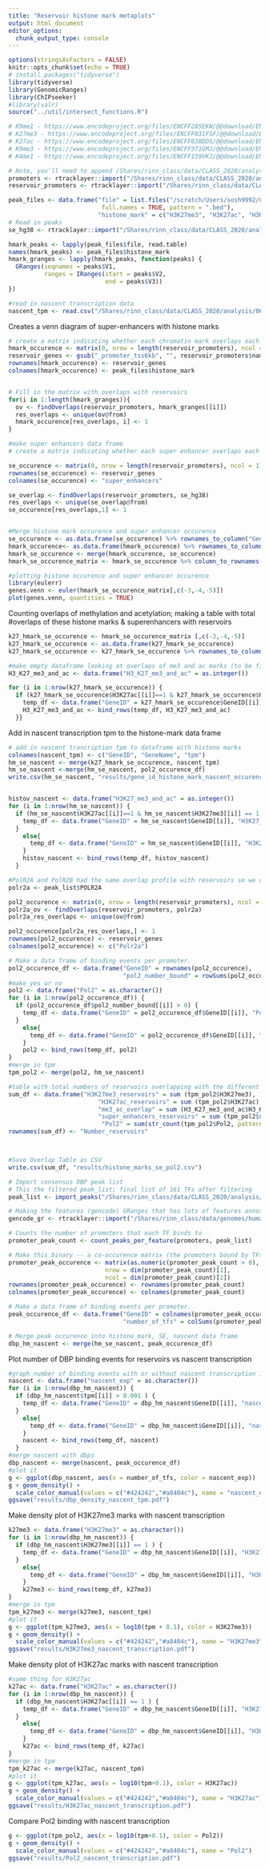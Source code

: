 ```yaml
---
title: "Reservoir histone mark metaplots"
output: html_document
editor_options:
  chunk_output_type: console
---
```

```r
options(stringsAsFactors = FALSE)
knitr::opts_chunk$set(echo = TRUE)
# install.packages("tidyverse")
library(tidyverse)
library(GenomicRanges)
library(ChIPseeker)
#library(valr)
source("../util/intersect_functions.R")

```
```r
# K9me1 - https://www.encodeproject.org/files/ENCFF285EKW/@@download/ENCFF285EKW.bed.gz
# K27me3 - https://www.encodeproject.org/files/ENCFF031FSF/@@download/ENCFF031FSF.bed.gz
# K27ac - https://www.encodeproject.org/files/ENCFF038DDS/@@download/ENCFF038DDS.bed.gz
# K9me3 - https://www.encodeproject.org/files/ENCFF371GMJ/@@download/ENCFF371GMJ.bed.gz
# K4me1 - https://www.encodeproject.org/files/ENCFF159VKJ/@@download/ENCFF159VKJ.bed.gz
```


```r
# Note, you'll need to append /Shares/rinn_class/data/CLASS_2020/analysis" to the files paths to get the files.
promoters <- rtracklayer::import("/Shares/rinn_class/data/CLASS_2020/analysis/01_consensus_peaks/results/lncrna_mrna_promoters.gtf")
reservoir_promoters <- rtracklayer::import("/Shares/rinn_class/data/CLASS_2020/analysis/05_rnaseq_expression/results/k562_ghost_promoters.bed")

peak_files <- data.frame("file" = list.files("/scratch/Users/sosh9992/CLASS_2020/analysis/07_reservoirs/", 
                          full.names = TRUE, pattern = ".bed"),
                         "histone_mark" = c("H3K27me3", "H3K27ac", "H3K4me1", "H3K9me1", "H3K9me3"))
# Read in peaks
se_hg38 <- rtracklayer::import("/Shares/rinn_class/data/CLASS_2020/analysis/07_reservoir_properties/results/k562_superenhancers_hg38.bed")

hmark_peaks <- lapply(peak_files$file, read.table)
names(hmark_peaks) <- peak_files$histone_mark
hmark_granges <- lapply(hmark_peaks, function(peaks) {
  GRanges(seqnames = peaks$V1,
          ranges = IRanges(start = peaks$V2,
                           end = peaks$V3))
})

#read in nascent transcription data
nascent_tpm <- read.csv("/Shares/rinn_class/data/CLASS_2020/analysis/06_nascent_expression/results/k562_nascent_tpm.csv")

```

Creates a venn diagram of super-enhancers with histone marks
```r
# create a matrix indicating whether each chromatin mark overlaps each promoter
hmark_occurence <- matrix(0, nrow = length(reservoir_promoters), ncol = nrow(peak_files))
reservoir_genes <- gsub("_promoter_tss6kb", "", reservoir_promoters$name)
rownames(hmark_occurence) <- reservoir_genes
colnames(hmark_occurence) <- peak_files$histone_mark


# Fill in the matrix with overlaps with reservoirs
for(i in 1:length(hmark_granges)){
  ov <- findOverlaps(reservoir_promoters, hmark_granges[[i]])
  res_overlaps <- unique(ov@from)
  hmark_occurence[res_overlaps, i] <- 1
}

#make super enhancers data frame
# create a matrix indicating whether each super enhancer overlaps each promoter

se_occurence <- matrix(0, nrow = length(reservoir_promoters), ncol = 1)
rownames(se_occurence) <- reservoir_genes
colnames(se_occurence) <- "super_enhancers"

se_overlap <- findOverlaps(reservoir_promoters, se_hg38)
res_overlaps <- unique(se_overlap@from)
se_occurence[res_overlaps,1] <- 1


#Merge histone mark occurence and super enhancer occurence
se_occurence <- as.data.frame(se_occurence) %>% rownames_to_column("GeneID")
hmark_occurence<- as.data.frame(hmark_occurence) %>% rownames_to_column("GeneID")
hmark_se_occurence <- merge(hmark_occurence, se_occurence)
hmark_se_occurence_matrix <- hmark_se_occurence %>% column_to_rownames("GeneID") %>% as.matrix()

#plotting histone occurence and super enhancer occurence
library(eulerr)
genes.venn <- euler(hmark_se_occurence_matrix[,c(-3,-4,-5)])
plot(genes.venn, quantities = TRUE)
```

Counting overlaps of methylation and acetylation; making a table with total #overlaps of these histone marks & superenhancers with reservoirs
```r
k27_hmark_se_occurence <- hmark_se_occurence_matrix [,c(-3,-4,-5)]
k27_hmark_se_occurence <- as.data.frame(k27_hmark_se_occurence)
k27_hmark_se_occurence <- k27_hmark_se_occurence %>% rownames_to_column("GeneID")

#make empty dataframe looking at overlaps of me3 and ac marks (to be filled in by for loop)
H3_K27_me3_and_ac <- data.frame("H3_K27_me3_and_ac" = as.integer())

for (i in 1:nrow(k27_hmark_se_occurence)) {
  if (k27_hmark_se_occurence$H3K27ac[[i]]==1 & k27_hmark_se_occurence$H3K27me3[[i]] == 1 ) {
    temp_df <- data.frame("GeneID" = k27_hmark_se_occurence$GeneID[[i]], "H3_K27_me3_and_ac" = 1)
    H3_K27_me3_and_ac <- bind_rows(temp_df, H3_K27_me3_and_ac)
  }}
```


Add in nascent transcription tpm to the histone-mark data frame
```r
# add in nascent trancription tpm to dataframe with histone marks
colnames(nascent_tpm) <- c("GeneID", "GeneName", "tpm")
hm_se_nascent <- merge(k27_hmark_se_occurence, nascent_tpm)
hm_se_nascent <-merge(hm_se_nascent, pol2_occurence_df)
write.csv(hm_se_nascent, "results/gene_id_histone_mark_nascent_occurence.csv")


histov_nascent <- data.frame("H3K27_me3_and_ac" = as.integer())
for (i in 1:nrow(hm_se_nascent)) {
  if (hm_se_nascent$H3K27ac[[i]]==1 & hm_se_nascent$H3K27me3[[i]] == 1 ) {
    temp_df <- data.frame("GeneID" = hm_se_nascent$GeneID[[i]], "H3K27_me3_and_ac" = 1)
  }
    else{
      temp_df <- data.frame("GeneID" = hm_se_nascent$GeneID[[i]], "H3K27_me3_and_ac" = 0)
    }
    histov_nascent <- bind_rows(temp_df, histov_nascent)
  }

```

```r
#PolR2A and PolR2B had the same overlap profile with reservoirs so we only used PolR2A
polr2a <- peak_list$POLR2A

pol2_occurence <- matrix(0, nrow = length(reservoir_promoters), ncol = 1)
polr2a_ov <- findOverlaps(reservoir_promoters, polr2a)
polr2a_res_overlaps <- unique(ov@from)

pol2_occurence[polr2a_res_overlaps,] <- 1
rownames(pol2_occurence) <- reservoir_genes
colnames(pol2_occurence) <- c("Polr2a")

# Make a data frame of binding events per promoter.
pol2_occurence_df <- data.frame("GeneID" = rownames(pol2_occurence),
                                "pol2_number_bound" = rowSums(pol2_occurence))
#make yes or no
pol2 <- data.frame("Pol2" = as.character())
for (i in 1:nrow(pol2_occurence_df)) {
  if (pol2_occurence_df$pol2_number_bound[[i]] > 0) {
    temp_df <- data.frame("GeneID" = pol2_occurence_df$GeneID[[i]], "Pol2" = "yes")
  }
    else{
      temp_df <- data.frame("GeneID" = pol2_occurence_df$GeneID[[i]], "Pol2" = "no")
    }
    pol2 <- bind_rows(temp_df, pol2)
}
#merge in tpm
tpm_pol2 <- merge(pol2, hm_se_nascent)

#table with total numbers of reservoirs overlapping with the different histone marks/superenhancers
sum_df <- data.frame("H3K27me3_reservoirs" = sum (tpm_pol2$H3K27me3),
                         "H3K27ac_reservoirs" = sum (tpm_pol2$H3K27ac),
                         "me3_ac_overlap" = sum (H3_K27_me3_and_ac$H3_K27_me3_and_ac),
                         "super_enhancers_reservoirs" = sum (tpm_pol2$super_enhancers),
                          "Pol2" = sum(str_count(tpm_pol2$Pol2, pattern = "yes")))
rownames(sum_df) <- "Number_reservoirs"



#Save Overlap Table as CSV
write.csv(sum_df, "results/histone_marks_se_pol2.csv")
```


```r
# Import consensus DBP peak list
# This the filtered peak_list; final list of 161 TFs after filtering
peak_list <- import_peaks("/Shares/rinn_class/data/CLASS_2020/analysis/01_consensus_peaks/results/consensus_peaks")

# Making the features (gencode) GRanges that has lots of features annotated
gencode_gr <- rtracklayer::import("/Shares/rinn_class/data/genomes/human/gencode/v32/gencode.v32.annotation.gtf")

# Counts the number of promoters that each TF binds to
promoter_peak_count <- count_peaks_per_feature(promoters, peak_list)

# Make this binary -- a co-occurence matrix (the promoters bound by TFs).
promoter_peak_occurence <- matrix(as.numeric(promoter_peak_count > 0),
                           nrow = dim(promoter_peak_count)[1],
                           ncol = dim(promoter_peak_count)[2])
rownames(promoter_peak_occurence) <- rownames(promoter_peak_count)
colnames(promoter_peak_occurence) <- colnames(promoter_peak_count)

# Make a data frame of binding events per promoter.
peak_occurence_df <- data.frame("GeneID" = colnames(promoter_peak_occurence),
                                "number_of_tfs" = colSums(promoter_peak_occurence))

# Merge peak occurence into histone mark, SE, nascent data frame
dbp_hm_nascent <- merge(hm_se_nascent, peak_occurence_df)
```

Plot number of DBP binding events for reservoirs vs nascent transcription 
```r
#graph number of binding events with or without nascent transcription in density plot
nascent <- data.frame("nascent_exp" = as.character())
for (i in 1:nrow(dbp_hm_nascent)) {
  if (dbp_hm_nascent$tpm[[i]] > 0.001 ) {
    temp_df <- data.frame("GeneID" = dbp_hm_nascent$GeneID[[i]], "nascent_exp" = "yes")
  }
    else{
      temp_df <- data.frame("GeneID" = dbp_hm_nascent$GeneID[[i]], "nascent_exp" = "no")
    }
    nascent <- bind_rows(temp_df, nascent)
  }
#merge nascent with dbps
dbp_nascent <- merge(nascent, peak_occurence_df)
#plot it
g <- ggplot(dbp_nascent, aes(x = number_of_tfs, color = nascent_exp))
g + geom_density() +
  scale_color_manual(values = c("#424242","#a8404c"), name = "nascent_exp")
ggsave("results/dbp_density_nascent_tpm.pdf")
```


Make density plot of H3K27me3 marks with nascent transcription
```r
k27me3 <- data.frame("H3K27me3" = as.character())
for (i in 1:nrow(dbp_hm_nascent)) {
  if (dbp_hm_nascent$H3K27me3[[i]] == 1 ) {
    temp_df <- data.frame("GeneID" = dbp_hm_nascent$GeneID[[i]], "H3K27me3" = "yes")
  }
    else{
      temp_df <- data.frame("GeneID" = dbp_hm_nascent$GeneID[[i]], "H3K27me3" = "no")
    }
    k27me3 <- bind_rows(temp_df, k27me3)
}
#merge in tpm
tpm_k27me3 <- merge(k27me3, nascent_tpm)
#plot it
g <- ggplot(tpm_k27me3, aes(x = log10(tpm + 0.1), color = H3K27me3))
g + geom_density() +
  scale_color_manual(values = c("#424242","#a8404c"), name = "H3K27me3")
ggsave("results/H3K27me3_nascent_transcription.pdf")
```

Make density plot of H3K27ac marks with nascent transcription
```r
#same thing for H3K27ac
k27ac <- data.frame("H3K27ac" = as.character())
for (i in 1:nrow(dbp_hm_nascent)) {
  if (dbp_hm_nascent$H3K27ac[[i]] == 1 ) {
    temp_df <- data.frame("GeneID" = dbp_hm_nascent$GeneID[[i]], "H3K27ac" = "yes")
  }
    else{
      temp_df <- data.frame("GeneID" = dbp_hm_nascent$GeneID[[i]], "H3K27ac" = "no")
    }
    k27ac <- bind_rows(temp_df, k27ac)
}
#merge in tpm
tpm_k27ac <- merge(k27ac, nascent_tpm)
#plot it
g <- ggplot(tpm_k27ac, aes(x = log10(tpm+0.1), color = H3K27ac))
g + geom_density() +
  scale_color_manual(values = c("#424242","#a8404c"), name = "H3K27ac")
ggsave("results/H3K27ac_nascent_transcription.pdf")

```

Compare Pol2 binding with nascent transcription
```r

g <- ggplot(tpm_pol2, aes(x = log10(tpm+0.1), color = Pol2))
g + geom_density() +
  scale_color_manual(values = c("#424242","#a8404c"), name = "Pol2")
ggsave("results/Pol2_nascent_transcription.pdf")
```

